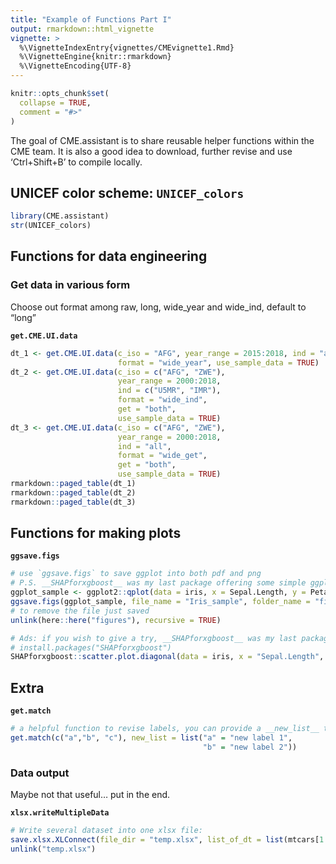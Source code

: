```yaml
---
title: "Example of Functions Part I"
output: rmarkdown::html_vignette
vignette: >
  %\VignetteIndexEntry{vignettes/CMEvignette1.Rmd}
  %\VignetteEngine{knitr::rmarkdown}
  %\VignetteEncoding{UTF-8}
---
```


```r
knitr::opts_chunk$set(
  collapse = TRUE,
  comment = "#>"
)
```

The goal of CME.assistant is to share reusable helper functions within the CME team.
It is also a good idea to download, further revise and use 'Ctrl+Shift+B' to compile locally.

## UNICEF color scheme: `UNICEF_colors`
```r
library(CME.assistant)
str(UNICEF_colors)
```

## Functions for data engineering

### Get data in various form

Choose out format among raw, long, wide_year and wide_ind, default to "long"

**`get.CME.UI.data`**
```r
dt_1 <- get.CME.UI.data(c_iso = "AFG", year_range = 2015:2018, ind = "all", 
                        format = "wide_year", use_sample_data = TRUE)
dt_2 <- get.CME.UI.data(c_iso = c("AFG", "ZWE"), 
                        year_range = 2000:2018, 
                        ind = c("U5MR", "IMR"), 
                        format = "wide_ind", 
                        get = "both", 
                        use_sample_data = TRUE)
dt_3 <- get.CME.UI.data(c_iso = c("AFG", "ZWE"), 
                        year_range = 2000:2018, 
                        ind = "all", 
                        format = "wide_get", 
                        get = "both", 
                        use_sample_data = TRUE)
rmarkdown::paged_table(dt_1)
rmarkdown::paged_table(dt_2)
rmarkdown::paged_table(dt_3)
```


## Functions for making plots

**`ggsave.figs`**
```r
# use `ggsave.figs` to save ggplot into both pdf and png
# P.S. __SHAPforxgboost__ was my last package offering some simple ggplot visualization functions
ggplot_sample <- ggplot2::qplot(data = iris, x = Sepal.Length, y = Petal.Length)
ggsave.figs(ggplot_sample, file_name = "Iris_sample", folder_name = "figures")
# to remove the file just saved
unlink(here::here("figures"), recursive = TRUE)

# Ads: if you wish to give a try, __SHAPforxgboost__ was my last package offering some ggplot visualization functions
# install.packages("SHAPforxgboost")
SHAPforxgboost::scatter.plot.diagonal(data = iris, x = "Sepal.Length", y = "Petal.Length")
```


## Extra  
**`get.match`**
```r
# a helpful function to revise labels, you can provide a __new_list__ to define the labels
get.match(c("a","b", "c"), new_list = list("a" = "new label 1",
                                           "b" = "new label 2"))

```


### Data output

Maybe not that useful... put in the end. 

**`xlsx.writeMultipleData`**
```r
# Write several dataset into one xlsx file:
save.xlsx.XLConnect(file_dir = "temp.xlsx", list_of_dt = list(mtcars[1:5,]))
unlink("temp.xlsx")
```
